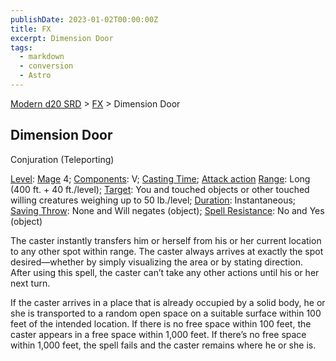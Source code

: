 ```yaml
---
publishDate: 2023-01-02T00:00:00Z
title: FX
excerpt: Dimension Door
tags:
  - markdown
  - conversion
  - Astro
---
```


[Modern d20 SRD](/#modernD20) > [FX](modern-d20-srd-fx-index) > Dimension Door

## Dimension Door

Conjuration (Teleporting)

[Level](modern-d20-srd-fx-level): [Mage](modern-d20-srd-classes-advanced-mage) 4; [Components](modern-d20-srd-fx-components): V; [Casting Time](modern-d20-srd-fx-casting-time); [Attack action](modern-d20-srd-combat-attack-actions) [Range](modern-d20-srd-fx-range): Long (400 ft. + 40 ft./level); [Target](modern-d20-srd-fx-target): You and touched objects or other touched willing creatures weighing up to 50 lb./level; [Duration](modern-d20-srd-fx-duration): Instantaneous; [Saving Throw](modern-d20-srd-basics-saving-throws): None and Will negates (object); [Spell Resistance](modern-d20-srd-special-abilities-spell-resistance): No and Yes (object)

The caster instantly transfers him or herself from his or her current location to any other spot within range. The caster always arrives at exactly the spot desired—whether by simply visualizing the area or by stating direction. After using this spell, the caster can’t take any other actions until his or her next turn.

If the caster arrives in a place that is already occupied by a solid body, he or she is transported to a random open space on a suitable surface within 100 feet of the intended location. If there is no free space within 100 feet, the caster appears in a free space within 1,000 feet. If there’s no free space within 1,000 feet, the spell fails and the caster remains where he or she is.
